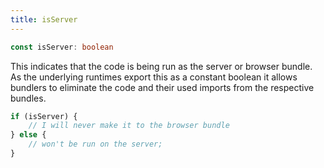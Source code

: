 ```yaml
---
title: isServer
---
```


```ts
const isServer: boolean

```

This indicates that the code is being run as the server or browser bundle. 
As the underlying runtimes export this as a constant boolean it allows bundlers to eliminate the code and their used imports from the respective bundles.

```ts
if (isServer) {
	// I will never make it to the browser bundle
} else {
	// won't be run on the server;
}
```
